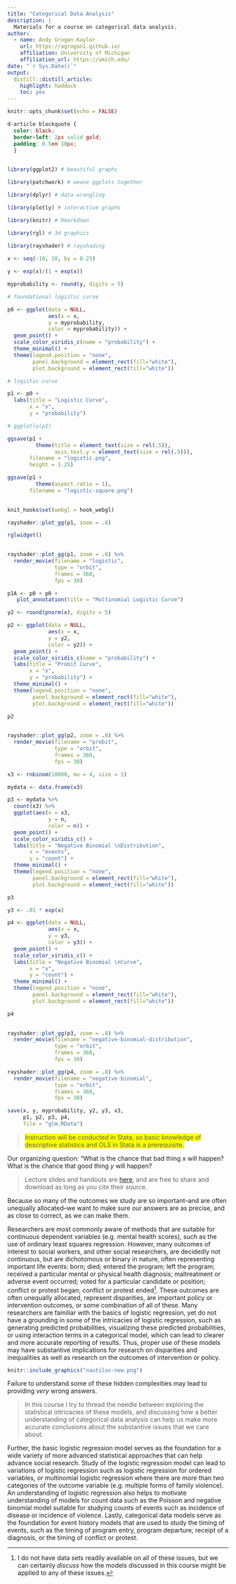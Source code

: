 ```yaml
---
title: "Categorical Data Analysis"
description: |
  Materials for a course on categorical data analysis.
author:
  - name: Andy Grogan-Kaylor 
    url: https://agrogan1.github.io/
    affiliation: University of Michigan
    affiliation_url: https://umich.edu/
date: "`r Sys.Date()`"
output:
  distill::distill_article:
    highlight: haddock
    toc: yes
---
```


```r

knitr::opts_chunk$set(echo = FALSE)

```

```css

d-article blockquote {
  color: black;
  border-left: 2px solid gold; 
  padding: 0.5em 10px;
  }
  
```

```r

library(ggplot2) # beautiful graphs

library(patchwork) # weave ggplots together

library(dplyr) # data wrangling

library(plotly) # interactive graphs

library(knitr) # Rmarkdown

library(rgl) # 3d graphics
 
library(rayshader) # rayshading

```


```r

x <- seq(-10, 10, by = 0.25)

y <- exp(x)/(1 + exp(x))

myprobability <- round(y, digits = 5)

# foundational logistic curve

p0 <- ggplot(data = NULL,
             aes(x = x,
             y = myprobability,
             color = myprobability)) + 
  geom_point() +
  scale_color_viridis_c(name = "probability") +
  theme_minimal() + 
  theme(legend.position = "none",
        panel.background = element_rect(fill="white"),
        plot.background = element_rect(fill="white"))

# logistic curve

p1 <- p0 + 
  labs(title = "Logistic Curve",
       x = "x",
       y = "probability") 

# ggplotly(p1)

ggsave(p1 + 
         theme(title = element_text(size = rel(.5)),
               axis.text.y = element_text(size = rel(.5))), 
       filename = "logistic.png", 
       height = 1.25)

ggsave(p1 + 
         theme(aspect.ratio = 1),
       filename = "logistic-square.png")
  
```


```r

knit_hooks$set(webgl = hook_webgl)

rayshader::plot_gg(p1, zoom = .8) 

rglwidget()
 
```

```r

rayshader::plot_gg(p1, zoom = .8) %>%
  render_movie(filename = "logistic",
               type = "orbit",
               frames = 360,
               fps = 30)

```

```r

p1A <- p0 + p0 +
   plot_annotation(title = "Multinomial Logistic Curve")

```

```r

y2 <- round(pnorm(x), digits = 5)

p2 <- ggplot(data = NULL,
             aes(x = x,
             y = y2,
             color = y2)) + 
  geom_point() +
  scale_color_viridis_c(name = "probability") +
  labs(title = "Probit Curve",
       x = "x",
       y = "probability") +
  theme_minimal() + 
  theme(legend.position = "none",
        panel.background = element_rect(fill="white"),
        plot.background = element_rect(fill="white"))

p2
  
```

```r

rayshader::plot_gg(p2, zoom = .8) %>%
  render_movie(filename = "probit",
               type = "orbit",
               frames = 360,
               fps = 30)

```

```r

x3 <- rnbinom(10000, mu = 4, size = 1)

mydata <- data.frame(x3)

p3 <- mydata %>%
  count(x3) %>%
  ggplot(aes(x = x3,
             y = n,
             color = n)) + 
  geom_point() +
  scale_color_viridis_c() +
  labs(title = "Negative Binomial \nDistribution",
       x = "events",
       y = "count") +
  theme_minimal() +
  theme(legend.position = "none",
        panel.background = element_rect(fill="white"),
        plot.background = element_rect(fill="white"))

p3

```

```r

y3 <- .01 * exp(x)

p4 <- ggplot(data = NULL,
             aes(x = x,
             y = y3,
             color = y3)) + 
  geom_point() +
  scale_color_viridis_c() +
  labs(title = "Negative Binomial \nCurve",
       x = "x",
       y = "count") +
  theme_minimal() +
  theme(legend.position = "none",
        panel.background = element_rect(fill="white"),
        plot.background = element_rect(fill="white"))

p4
  
```


```r

rayshader::plot_gg(p3, zoom = .8) %>%
  render_movie(filename = "negative-binomial-distribution",
               type = "orbit",
               frames = 360,
               fps = 30)


```

```r

rayshader::plot_gg(p4, zoom = .8) %>%
  render_movie(filename = "negative-binomial",
               type = "orbit",
               frames = 360,
               fps = 30)

```

```r

save(x, y, myprobability, y2, y3, x3,
     p1, p2, p3, p4,
     file = "glm.RData")

```

> <span style="background-color:yellow">Instruction will be conducted in Stata, so basic knowledge of descriptive statistics and OLS in Stata is a prerequisite.</span>

<aside>
Our organizing question: "What is the chance that bad thing *x* will happen? What is the chance that good thing *y* will happen?
</aside>

> Lecture slides and handouts are [here](./README.html), and are free to share and download as long as you cite their source.

<aside>
Because so many of the outcomes we study are so important--and are often unequally allocated--we want to make sure our answers are as precise, and as close to correct, as we can make them.
</aside>

Researchers are most commonly aware of methods that are suitable for continuous dependent variables (e.g. mental health scores), such as the use of ordinary least squares regression. However, many outcomes of interest to social workers, and other social researchers, are decidedly not continuous, but are dichotomous or binary in nature, often representing important life events: born; died; entered the program; left the program; received a particular mental or physical health diagnosis; maltreatment or adverse event occurred; voted for a particular candidate or position; conflict or protest began; conflict or protest ended[^discuss]. These outcomes are often unequally allocated, represent disparities, are important policy or intervention outcomes, or some combination of all of these. Many researchers are familiar with the basics of logistic regression, yet do not have a grounding in some of the intricacies of logistic regression, such as generating predicted probabilities, visualizing these predicted probabilities, or using interaction terms in a categorical model, which can lead to clearer and more accurate reporting of results. Thus, proper use of these models may have substantive implications for research on disparities and inequalities as well as research on the outcomes of intervention or policy.

<aside>
```r

knitr::include_graphics("nautilus-new.png")

```

Failure to understand some of these hidden complexities may lead to providing *very* wrong answers.
</aside>

> In this course I try to thread the needle between exploring the statistical intricacies of these models, and discussing how a better understanding of categorical data analysis can help us make more accurate conclusions about the substantive issues that we care about.

Further, the basic logistic regression model serves as the foundation for a wide variety of more advanced statistical approaches that can help advance social research. Study of the logistic regression model can lead to variations of logistic regression such as logistic regression for ordered variables, or multinomial logistic regression where there are more than two categories of the outcome variable (e.g. multiple forms of family violence). An understanding of logistic regression also helps to motivate understanding of models for count data such as the Poisson and negative binomial model suitable for studying counts of events such as incidence of disease or incidence of violence. Lastly, categorical data models serve as the foundation for event history models that are used to study the timing of events, such as the timing of program entry, program departure, receipt of a diagnosis, or the timing of conflict or protest.

[^discuss]: I do not have data sets readily available on all of these issues, but we can certainly *discuss* how the models discussed in this course might be applied to any of these issues.













